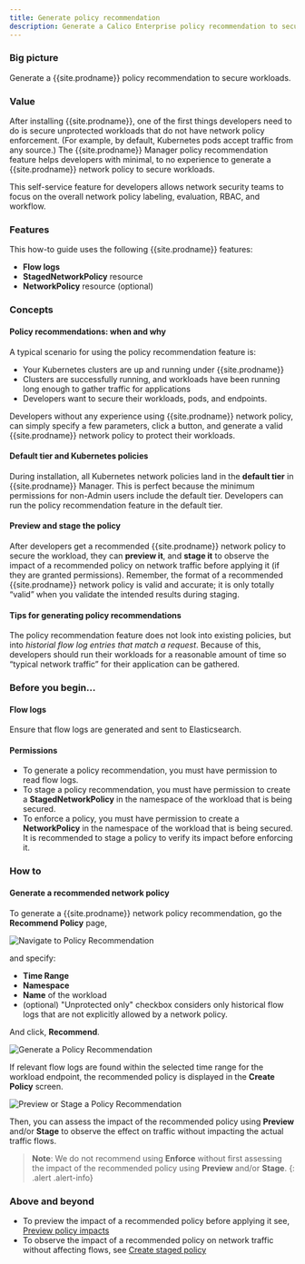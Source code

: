 ```yaml
---
title: Generate policy recommendation
description: Generate a Calico Enterprise policy recommendation to secure unprotected workloads.
---
```


### Big picture

Generate a {{site.prodname}} policy recommendation to secure workloads.

### Value

After installing {{site.prodname}}, one of the first things developers need to do is secure unprotected workloads that do not have network policy enforcement. (For example, by default, Kubernetes pods accept traffic from any source.) The {{site.prodname}} Manager policy recommendation feature helps developers with minimal, to no experience to generate a {{site.prodname}} network policy to secure workloads.

This self-service feature for developers allows network security teams to focus on the overall network policy labeling, evaluation, RBAC, and workflow.

### Features

This how-to guide uses the following {{site.prodname}} features:
- **Flow logs**
- **StagedNetworkPolicy** resource
- **NetworkPolicy** resource (optional)

### Concepts

#### Policy recommendations: when and why

A typical scenario for using the policy recommendation feature is:

- Your Kubernetes clusters are up and running under {{site.prodname}}
- Clusters are successfully running, and workloads have been running long enough to gather traffic for applications
- Developers want to secure their workloads, pods, and endpoints.

Developers without any experience using {{site.prodname}} network policy, can simply specify a few parameters, click a button, and generate a valid {{site.prodname}} network policy to protect their workloads.

#### Default tier and Kubernetes policies

During installation, all Kubernetes network policies land in the **default tier** in {{site.prodname}} Manager. This is perfect because the minimum permissions for non-Admin users include the default tier. Developers can run the policy recommendation feature in the default tier.

#### Preview and stage the policy

After developers get a recommended {{site.prodname}} network policy to secure the workload, they can **preview it**, and **stage it** to observe the impact of a recommended policy on network traffic before applying it (if they are granted permissions). Remember, the format of a recommended {{site.prodname}} network policy is valid and accurate; it is only totally “valid” when you validate the intended results during staging.

#### Tips for generating policy recommendations

The policy recommendation feature does not look into existing policies, but into *historial flow log entries that match a request*. Because of this, developers should run their workloads for a reasonable amount of time so “typical network traffic” for their application can be gathered.

### Before you begin...

#### Flow logs

Ensure that flow logs are generated and sent to Elasticsearch.

#### Permissions

- To generate a policy recommendation, you must have permission to read flow logs.
- To stage a policy recommendation, you must have permission to create a **StagedNetworkPolicy** in the namespace of the workload that is being secured.
- To enforce a policy, you must have permission to create a **NetworkPolicy** in the namespace of the workload that is being secured. It is recommended to stage a policy to verify its impact before enforcing it.

### How to

#### Generate a recommended network policy

To generate a {{site.prodname}} network policy recommendation, go the **Recommend Policy** page,

![Navigate to Policy Recommendation]({{site.baseurl}}/images/generate-policy-recommendation/recommend-policy-action-bar.png)

and specify:

- **Time Range**
- **Namespace**
- **Name** of the workload
- (optional)  "Unprotected only" checkbox considers only historical flow logs that are not explicitly allowed by a network policy.

And click, **Recommend**.

![Generate a Policy Recommendation]({{site.baseurl}}/images/generate-policy-recommendation/recommend-policy-screen.png)

If relevant flow logs are found within the selected time range for the workload endpoint, the recommended policy is displayed in the **Create Policy** screen.

![Preview or Stage a Policy Recommendation]({{site.baseurl}}/images/generate-policy-recommendation/create-policy-action-buttons.png)

Then, you can assess the impact of the recommended policy using **Preview** and/or **Stage** to observe the effect on traffic without impacting the actual traffic flows.

>**Note**: We do not recommend using **Enforce** without first assessing the impact of the recommended policy using **Preview** and/or **Stage**.
{: .alert .alert-info}

### Above and beyond

- To preview the impact of a recommended policy before applying it see, [Preview policy impacts]({{site.baseurl}}/security/policy-impact-preview)
- To observe the impact of a recommended policy on network traffic without affecting flows, see [Create staged policy]({{site.baseurl}}/security/staged-network-policies)
